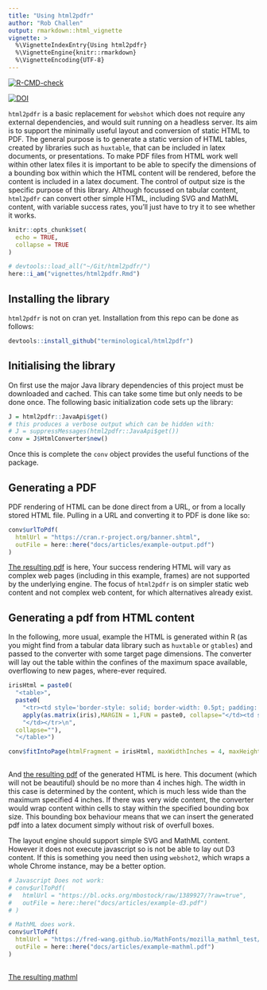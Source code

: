 ```yaml
---
title: "Using html2pdfr"
author: "Rob Challen"
output: rmarkdown::html_vignette
vignette: >
  %\VignetteIndexEntry{Using html2pdfr}
  %\VignetteEngine{knitr::rmarkdown}
  %\VignetteEncoding{UTF-8}
---
```



[![R-CMD-check](https://github.com/terminological/html2pdfr/workflows/R-CMD-check/badge.svg)](https://github.com/terminological/html2pdfr/actions)

[![DOI](https://zenodo.org/badge/459091655.svg)](https://zenodo.org/badge/latestdoi/459091655)

`html2pdfr` is a basic replacement for `webshot` which does not require any external dependencies, and would suit running on a headless server. Its aim is to support the minimally useful layout and conversion of static HTML to PDF. The general purpose is to generate a static version of HTML tables, created by libraries such as `huxtable`, that can be included in latex documents, or presentations. To make PDF files from HTML work well within other latex files it is important to be able to specify the dimensions of a bounding box within which the HTML content will be rendered, before the content is included in a latex document. The control of output size is the specific purpose of this library. Although focussed on tabular content, `html2pdfr` can convert other simple HTML, including SVG and MathML content, with variable success rates, you'll just have to try it to see whether it works. 

```r
knitr::opts_chunk$set(
  echo = TRUE,
  collapse = TRUE
)

# devtools::load_all("~/Git/html2pdfr/")
here::i_am("vignettes/html2pdfr.Rmd")
```

## Installing the library

`html2pdfr` is not on cran yet. Installation from this repo can be done as follows:

```R
devtools::install_github("terminological/html2pdfr")
```

## Initialising the library

On first use the major Java library dependencies of this project must be downloaded and cached. This can take some time but only needs to be done once. The following basic initialization code sets up the library:

```r
J = html2pdfr::JavaApi$get()
# this produces a verbose output which can be hidden with:
# J = suppressMessages(html2pdfr::JavaApi$get())
conv = J$HtmlConverter$new()
```

Once this is complete the `conv` object provides the useful functions of the package.

## Generating a PDF

PDF rendering of HTML can be done direct from a URL, or from a locally stored HTML file.
Pulling in a URL and converting it to PDF is done like so:

```r
conv$urlToPdf(
  htmlUrl = "https://cran.r-project.org/banner.shtml",
  outFile = here::here("docs/articles/example-output.pdf")
)

```

[The resulting pdf](example-output.pdf) is here, Your success rendering HTML will vary as complex web pages (including in this example, frames) are not supported by the underlying engine. The focus of `html2pdfr` is on simpler static web content and not complex web content, for which alternatives already exist.

## Generating a pdf from HTML content

In the following, more usual, example the HTML is generated within R (as you might find from a tabular data library such as `huxtable` or `gtables`) and passed to the converter with some target page dimensions. The converter will lay out the table within the confines of the maximum space available, overflowing to new pages, where-ever required.

```r
irisHtml = paste0(
  "<table>",
  paste0(
    "<tr><td style='border-style: solid; border-width: 0.5pt; padding: 1pt; font-weight: normal; font-family: Roboto; font-size: 8pt;'>",
    apply(as.matrix(iris),MARGIN = 1,FUN = paste0, collapse="</td><td style='border-style: solid; border-width: 0.5pt; padding: 1pt; font-weight: normal; font-family: Roboto; font-size: 8pt;'>"),
    "</td></tr>\n",
  collapse=""),
  "</table>")

conv$fitIntoPage(htmlFragment = irisHtml, maxWidthInches = 4, maxHeightInches = 4, outFile = here::here("docs/articles/example-output-2.pdf"))
  
```

And [the resulting pdf](example-output-2.pdf) of the generated HTML is here. This document (which will not be beautiful) should be no more than 4 inches high. The width in this case is determined by the content, which is much less wide than the maximum specified 4 inches. If there was very wide content, the converter would wrap content within cells to stay within the specified bounding box size. This bounding box behaviour means that we can insert the generated pdf into a latex document simply without risk of overfull boxes.

The layout engine should support simple SVG and MathML content. However it does not execute javascript so is not be able to lay out D3 content. If this is something you need then using `webshot2`, which wraps a whole Chrome instance, may be a better option. 

```r
# Javascript Does not work:
# conv$urlToPdf(
#   htmlUrl = "https://bl.ocks.org/mbostock/raw/1389927/?raw=true",
#   outFile = here::here("docs/articles/example-d3.pdf")
# )

# MathML does work.
conv$urlToPdf(
  htmlUrl = "https://fred-wang.github.io/MathFonts/mozilla_mathml_test/",
  outFile = here::here("docs/articles/example-mathml.pdf")
)
 
```

[The resulting mathml](example-mathml.pdf) 

